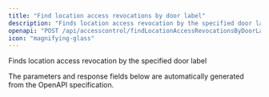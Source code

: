 ```yaml
---
title: "Find location access revocations by door label"
description: "Finds location access revocation by the specified door label"
openapi: "POST /api/accesscontrol/findLocationAccessRevocationsByDoorLabel"
icon: "magnifying-glass"
---
```


Finds location access revocation by the specified door label

<Note>
The parameters and response fields below are automatically generated from the OpenAPI specification.
</Note>
